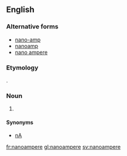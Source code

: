 {{also|Nanoampere}}
==English==

===Alternative forms===
*[[nano-amp]]
*[[nanoamp]]
*[[nano ampere]]

===Etymology===
{{prefix|nano|ampere}}.

===Noun===
{{en-noun}}

# {{SI-unit|nano|ampere|electrical current}}

====Synonyms====
*[[nA]]

[[fr:nanoampere]]
[[gl:nanoampere]]
[[sv:nanoampere]]